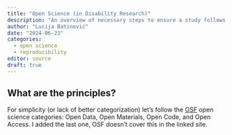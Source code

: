 ```yaml
---
title: "Open Science (in Disability Research)"
description: "An overview of necessary steps to ensure a study follows open science principles"
author: "Lucija Batinović"
date: "2024-06-23"
categories:
  - open science
  - reproducibility
editor: source
draft: true
---
```


## What are the principles?
For simplicity (or lack of better categorization) let's follow the [OSF](https://osf.io/tvyxz/wiki/2.%20Awarding%20Badges/) open science categories: Open Data, Open Materials, Open Code, and Open Access. I added the last one, OSF doesn't cover this in the linked site. 